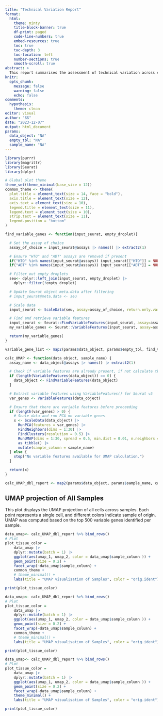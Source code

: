 ```yaml
---
title: "Technical Variation Report"
format: 
  html: 
    theme: minty
    title-block-banner: true
    df-print: paged
    code-line-numbers: true
    embed-resources: true
    toc: true
    toc-depth: 3 
    toc-location: left
    number-sections: true 
    smooth-scroll: true
abstract: > 
  This report summarises the assessment of technical variation across samples. Sample-level UMAP projections are used to evaluate clustering structure and detect potential batch effects between different samples/ conditions.
knitr: 
  opts_chunk: 
    message: false
    warning: false
    echo: false
comments:
  hypothesis: 
    theme: clean
editor: visual
author: "SS"
date: "2023-12-07"
output: html_document
params: 
  data_object: "NA"
  empty_tbl: "NA"
  sample_name: "NA"
---
```


```r
library(purrr)
library(magrittr)
library(Seurat)
library(dplyr)

# Global plot theme
theme_set(theme_minimal(base_size = 12))
common_theme <- theme(
  plot.title = element_text(size = 14, face = "bold"),
  axis.title = element_text(size = 12),
  axis.text = element_text(size = 10),
  legend.title = element_text(size = 11),
  legend.text = element_text(size = 10),
  strip.text = element_text(size = 11),
  legend.position = "bottom"
)

```

```r
find_variable_genes <- function(input_seurat, empty_droplet){

  # Set the assay of choice
  assay_of_choice = input_seurat@assays |> names() |> extract2(1)

  # Ensure "HTO" and "ADT" assays are removed if present
  if("HTO" %in% names(input_seurat@assays)) input_seurat[["HTO"]] = NULL
  if("ADT" %in% names(input_seurat@assays)) input_seurat[["ADT"]] = NULL

  # Filter out empty droplets
  seu<- dplyr::left_join(input_seurat, empty_droplet) |>
    dplyr::filter(!empty_droplet)

  # Update Seurat object meta.data after filtering
  # input_seurat@meta.data <- seu

  # Scale data
  input_seurat <- ScaleData(seu, assay=assay_of_choice, return.only.var.genes=FALSE)

  # Find and retrieve variable features
  input_seurat <- Seurat::FindVariableFeatures(input_seurat, assay=assay_of_choice, nfeatures = 500)
  my_variable_genes <- Seurat::VariableFeatures(input_seurat, assay=assay_of_choice)

  return(my_variable_genes)
}

variable_gene_list <- map2(params$data_object, params$empty_tbl, find_variable_genes)

```

```r
calc_UMAP <- function(data_object, sample_name) {
  assay_name <- data_object@assays |> names() |> extract2(1)

  # Check if variable features are already present, if not calculate them
  if (length(VariableFeatures(data_object)) == 0) {
    data_object <- FindVariableFeatures(data_object)
  }

  # Extract variable features using VariableFeatures() for Seurat v5
  var_genes <- VariableFeatures(data_object)

  # Ensure that there are variable features before proceeding
  if (length(var_genes) > 0) {
    # Scale data and run PCA on variable genes
    x <- ScaleData(data_object) |>
      RunPCA(features = var_genes) |>
      FindNeighbors(dims = 1:30) |>
      FindClusters(resolution = 0.5) |>
      RunUMAP(dims = 1:30, spread = 0.5, min.dist = 0.01, n.neighbors = 10L) |>
      as_tibble() |>
      mutate(sample_column = sample_name)
  } else {
    stop("No variable features available for UMAP calculation.")
  }

  return(x)
}

calc_UMAP_dbl_report <- map2(params$data_object, params$sample_name, calc_UMAP)
```

## UMAP projection of All Samples 
This plot displays the UMAP projection of all cells across samples. Each point represents a single cell, and different colors indicate sample of origin. 
UMAP was computed based on the top 500 variable genes identified per sample.

```r
data_umap<- calc_UMAP_dbl_report %>% bind_rows()
# Plot
plot_tissue_color =
    data_umap |>
    dplyr::mutate(batch = 1) |>
    ggplot(aes(umap_1, umap_2, color = data_umap$sample_column )) +
    geom_point(size = 0.2) +
    facet_wrap(~data_umap$sample_column) +
    common_theme +
    # theme_minimal() +
    labs(title = "UMAP visualisation of Samples", color = "orig.ident")

print(plot_tissue_color)
```

<!-- ::: {.panel-tabset} -->

```r
data_umap<- calc_UMAP_dbl_report %>% bind_rows()
# Plot
plot_tissue_color =
    data_umap |>
    dplyr::mutate(batch = 1) |>
    ggplot(aes(umap_1, umap_2, color = data_umap$sample_column )) +
    geom_point(size = 0.2) +
    facet_wrap(~data_umap$sample_column) +
    common_theme +
    # theme_minimal() +
    labs(title = "UMAP visualisation of Samples", color = "orig.ident")

print(plot_tissue_color)
```

```r
data_umap<- calc_UMAP_dbl_report %>% bind_rows()
# Plot
plot_tissue_color =
    data_umap |>
    dplyr::mutate(batch = 1) |>
    ggplot(aes(umap_1, umap_2, color = data_umap$sample_column )) +
    geom_point(size = 0.2) +
    facet_wrap(~data_umap$sample_column) +
    theme_minimal() +
    labs(title = "UMAP visualisation of Samples", color = "orig.ident")

print(plot_tissue_color)
```



<!-- ```{r fig.height=10, fig.width=8} -->
<!-- #| output: asis -->
<!-- #| echo: false -->

<!-- cat(sprintf("\n\n# %s {.unnumbered}\n\n", "cluster")) -->
<!-- # p1 = spatialCoords(spe) |> -->
<!-- #   as.data.frame() |> -->
<!-- #   mutate(cluster = as.factor(spe$cluster)) |> -->
<!-- #   ggplot(aes(x, y, colour = cluster)) + -->
<!-- #   geom_point(pch = ".") + -->
<!-- #   ggthemes::scale_colour_tableau(palette = "Tableau 20", guide = guide_legend(override.aes = list(shape = 15, size = 5), nrow = 2)) + -->
<!-- #   vissE::bhuvad_theme() + -->
<!-- #   theme(legend.position = "bottom", axis.title = element_blank()) -->
<!-- p1 = ggplot(data = data.frame(x=1, y = 1:10), mapping = aes(x = x, y = y)) + -->
<!--   geom_point() -->

<!-- print(p1) -->
<!-- ``` -->

<!-- ::: -->

